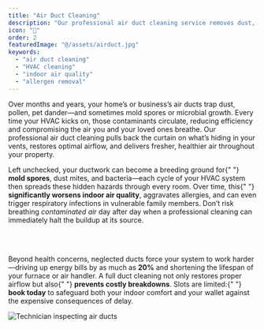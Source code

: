 ```yaml
---
title: "Air Duct Cleaning"
description: "Our professional air duct cleaning service removes dust, pet dander, pollen, mold spores, and microbial contaminants from your HVAC system, dramatically improving indoor air quality and reducing allergy and asthma triggers. By clearing blockages and debris, it enhances airflow and system efficiency—potentially lowering energy consumption by up to 20%—and extends the lifespan of your HVAC equipment. Additionally, clean ducts eliminate musty odors and decrease dust accumulation throughout your home, resulting in a fresher, healthier living environment."
icon: "💨"
order: 2
featuredImage: "@/assets/airduct.jpg"
keywords:
  - "air duct cleaning"
  - "HVAC cleaning"
  - "indoor air quality"
  - "allergen removal"
---
```



<Section variant="imageCol3" childSlotClass="flex lg:flex-row-reverse">
  <Section variant="textCol">
    <Section
      variant="headAndP"
      heading={[{ text: "What Is Air Duct Cleaning?", tagName: "h4" }]}
    >
      <p>
        Over months and years, your home’s or business’s air ducts trap dust,
        pollen, pet dander—and sometimes mold spores or microbial growth. Every
        time your HVAC kicks on, those contaminants circulate, reducing
        efficiency and compromising the air you and your loved ones breathe. Our
        professional air duct cleaning pulls back the curtain on what’s hiding
        in your vents, restores optimal airflow, and delivers fresher, healthier
        air throughout your property.
      </p>
    </Section>
    <Section
      variant="headAndP"
      heading={[
        { text: "Why You Can’t Wait to Clean Your Air Ducts", tagName: "h4" },
      ]}
    >
      <p>
        Left unchecked, your ductwork can become a breeding ground for{" "}
        <strong>mold spores</strong>, dust mites, and bacteria—each cycle of
        your HVAC system then spreads these hidden hazards through every room.
        Over time, this{" "}
        <strong>significantly worsens indoor air quality</strong>, aggravates
        allergies, and can even trigger respiratory infections in vulnerable
        family members. Don’t risk breathing <em>contaminated air</em> day after
        day when a professional cleaning can immediately halt the buildup at its
        source.
      </p>
      <br></br>
      <p>
        Beyond health concerns, neglected ducts force your system to work
        harder—driving up energy bills by as much as <strong>20%</strong> and
        shortening the lifespan of your furnace or air handler. A full duct
        cleaning not only restores proper airflow but also{" "}
        <strong>prevents costly breakdowns</strong>. Slots are limited:{" "}
        <strong>book today</strong> to safeguard both your indoor comfort and
        your wallet against the expensive consequences of delay.
      </p>
    </Section>
  </Section>

  <Section variant="contentImgSec">
    <Image
      src={ductImg}
      alt="Technician inspecting air ducts"
      class="w-full h-auto rounded-lg shadow-lg mb-6"
      loading="lazy"
    />
  </Section>
</Section>